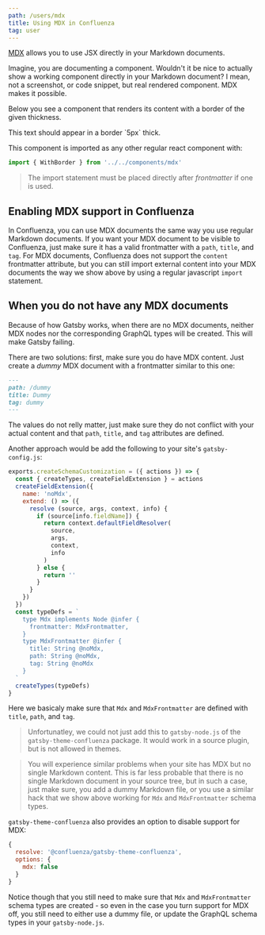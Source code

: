```yaml
---
path: /users/mdx
title: Using MDX in Confluenza
tag: user
---
```


[MDX](https://mdxjs.com) allows you to use JSX directly in your Markdown documents.

Imagine, you are documenting a component. Wouldn't it be nice to actually show a working component
directly in your Markdown document? I mean, not a screenshot, or code snippet, but real rendered
component. MDX makes it possible.

Below you see a component that renders its content with a border of the given thickness.

<WithBorder thickness={5}>
  This text should appear in a border `5px` thick.
</WithBorder>

This component is imported as any other regular react component with:

```javascript
import { WithBorder } from '../../components/mdx'
```

> The import statement must be placed directly after _frontmatter_ if one is used.

<ImportingMDXDocuments />

## Enabling MDX support in Confluenza

In Confluenza, you can use MDX documents the same way you use regular Markdown documents.
If you want your MDX document to be visible to Confluenza, just make sure it has a valid
frontmatter with a `path`, `title`, and `tag`. For MDX documents, Confluenza does not
support the `content` frontmatter attribute, but you can still import external content
into your MDX documents the way we show above by using a regular javascript `import` statement.

## When you do not have any MDX documents

Because of how Gatsby works, when there are no MDX documents,
neither MDX nodes nor the corresponding GraphQL types will be created. This will make Gatsby failing.

There are two solutions: first, make sure you do have MDX content. Just create a _dummy_ MDX document
with a frontmatter similar to this one:

```markdown
---
path: /dummy
title: Dummy
tag: dummy
---
```

The values do not relly matter, just make sure they do not conflict with your actual content and that `path`,
`title`, and `tag` attributes are defined.

Another approach would be add the following to your site's `gatsby-config.js`:

```javascript
exports.createSchemaCustomization = ({ actions }) => {
  const { createTypes, createFieldExtension } = actions
  createFieldExtension({
    name: 'noMdx',
    extend: () => ({
      resolve (source, args, context, info) {
        if (source[info.fieldName]) {
          return context.defaultFieldResolver(
            source,
            args,
            context,
            info
          )
        } else {
          return ''
        }
      }
    })
  })
  const typeDefs = `
    type Mdx implements Node @infer {
      frontmatter: MdxFrontmatter,
    }
    type MdxFrontmatter @infer {
      title: String @noMdx,
      path: String @noMdx,
      tag: String @noMdx
    }
  `
  createTypes(typeDefs)
}
```

Here we basicaly make sure that `Mdx` and `MdxFrontmatter` are defined with `title`, `path`, and `tag`.

> Unfortunatley, we could not just add this to `gatsby-node.js` of the `gatsby-theme-confluenza` package.
It would work in a source plugin, but is not allowed in themes.

> You will experience similar problems when your site has MDX but no single Markdown content.
This is far less probable that there is no single Markdown document in your source tree,
but in such a case, just make sure, you add a dummy Markdown file,
or you use a similar hack that we show above working for `Mdx` and `MdxFrontmatter` schema types.

`gatsby-theme-confluenza` also provides an option to disable support for MDX:

```javascript
{
  resolve: '@confluenza/gatsby-theme-confluenza',
  options: {
    mdx: false
  }
}
```

Notice though that you still
need to make sure that `Mdx` and `MdxFrontmatter` schema types are created - so even in the case you turn
support for MDX off, you still need to either use a dummy file, or update the GraphQL schema types in
your `gatsby-node.js`.
